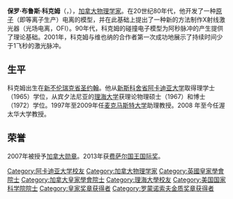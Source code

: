 {{unreferenced|time=2016-10-04T10:55:42+00:00}}
'''保罗·布鲁斯·科克姆'''（{{lang-en|Paul Bruce Corkum}}，{{bd|1943年|10月30日||}}），[[加拿大|加拿大]][[物理学家|物理学家]]。在20世纪80年代，他开发了一种[[原子|原子]]（即等离子生产）电离的模型，并在此基础上提出了一种新的方法制作X射线激光器（光场电离，OFI）。90年代，科克姆的碰撞电子模型为阿秒脉冲的产生提供了理论基础。2001年，科克姆与维也纳的合作者第一次成功地展示了持续时间少于1飞秒的激光脉冲。

==生平==
科克姆出生在[[新不伦瑞克省|新不伦瑞克省]][[圣约翰_(新不伦瑞克)|圣约翰]]。他从[[新斯科舍省|新斯科舍省]][[阿卡迪亚大学|阿卡迪亚大学]]取得理学士（1965）学位，从宾夕法尼亚的[[理海大学|理海大学]]获理论物理硕士（1967）和博士（1972）学位。1997年至2009年任[[麦克马斯特大学|麦克马斯特大学]]助理教授。2008 年至今任渥太华大学教授。 

==荣誉==
2007年被授予[[加拿大勋章|加拿大勋章]]。2013年获[[费萨尔国王国际奖|费萨尔国王国际奖]]。

{{皇家奖章获得者}}
{{罗蒙诺索夫金质奖章获得者}}

{{DEFAULTSORT:Corkum, Paul}}
[[Category:阿卡迪亚大学校友|Category:阿卡迪亚大学校友]]
[[Category:加拿大物理学家|Category:加拿大物理学家]]
[[Category:英國皇家學會院士|Category:英國皇家學會院士]]
[[Category:加拿大皇家學會院士|Category:加拿大皇家學會院士]]
[[Category:理海大學校友|Category:理海大學校友]]
[[Category:美国国家科学院院士|Category:美国国家科学院院士]]
[[Category:皇家奖章获得者|Category:皇家奖章获得者]]
[[Category:罗蒙诺索夫金质奖章获得者|Category:罗蒙诺索夫金质奖章获得者]]
